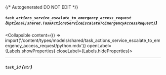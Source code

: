 {/* Autogenerated DO NOT EDIT  */}

##### `task_actions_service_escalate_to_emergency_access_request` *{`Optional[shared.TaskActionsServiceEscalateToEmergencyAccessRequest]`}*
<Collapsible content={() => import('/content/types/models/shared/task_actions_service_escalate_to_emergency_access_request/python.mdx')} openLabel={Labels.showProperties} closeLabel={Labels.hideProperties}>
</Collapsible>

---
##### `task_id` *{`str`}*


